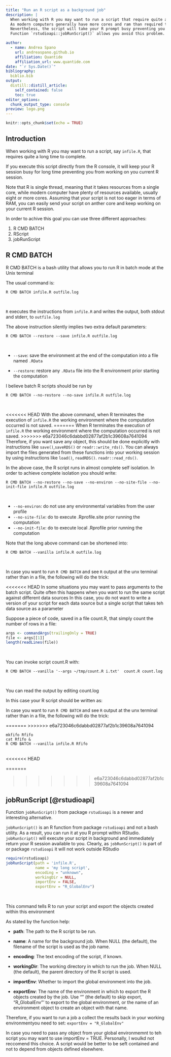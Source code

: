```yaml
---
title: "Run an R script as a background job"
description: |
  When working with R you may want to run a script that require quite a long time to complete. 
  As modern computers generally have more cores and ram than required this is not going to be a problem in terms of computer resources.
  Nevertheless, the script will take your R prompt busy preventing you from any other activity. 
  Function `rstudioapi::jobRunScript()` allows you avoid this problem. 

author:
  - name: Andrea Spano
    url: andreaspano.github.io
    affiliation: Quantide
    affiliation_url: www.quantide.com
date: "`r Sys.Date()`"
bibliography: 
  biblio.bib
output:
  distill::distill_article:
    self_contained: false
    toc: true
editor_options: 
  chunk_output_type: console
preview: logo.png
---
```




```r
knitr::opts_chunk$set(echo = TRUE)
```

##  Introduction 

When working with R you may want to run a script, say `infile.R`, that requires quite a long time to complete. 

If you execute this script directly from the R console, it will keep your R session busy for long time preventing you from working on you current R session. 

Note that R is single thread, meaning that it takes resources from a single core, while modern computer have plenty of resources available, usually eight or more cores. Assuming that your script is not too eager in terms of RAM, you can easily send your script on anther core and keep working on your current R session.

In order to achive this goal you can use three different approaches: 

1. R CMD BATCH 
2. RScript 
3. jobRunScript

## R CMD BATCH 

R CMD BATCH is a bash utility that allows you to run R in batch mode at the Unix terminal

The usual command is:

```shell
R CMD BATCH infile.R outfile.log
```
<br>

`R` executes the instructions from `infile.R` and writes the output, both stdout and stderr, to `outfile.log`

The above instruction silently implies two extra default parameters:

```shell
R CMD BATCH --restore --save infile.R outfile.log
```
<br>

 - `--save`: save the environment at the end of the computation into a file named `.RData`

 - `--restore`: restore any `.RData` file into the R environment prior starting the computation


I believe batch R scripts should be run by 

```shell
R CMD BATCH --no-restore --no-save infile.R outfile.log
```
<br>

<<<<<<< HEAD
With the above command,  when R terminates the execution of `infile.R` the working environment where the computation occurred is not saved. 
=======
When R terminates the execution of `infile.R` the working environment where the computation occurred is not saved. 
>>>>>>> e6a723046c6dabbd02877af2b1c39608a7641094
Therefore, if you want save any object, this should be done explicitly with instructions like `save()`,`saveRDS()` or `readr::write_rds()`.
You can always import the files generated from these functions into your working session by using instructions like `load()`, `readRDS()`. `readr::read_rds()`.

In the above case, the R script runs in almost complete self isolation. In order to achieve complete isolation you should write:

```shell
R CMD BATCH --no-restore --no-save --no-environ --no-site-file --no-init-file infile.R outfile.log
```
<br>

- `--no-environ`: do not use any environmental variables from the user profile 
- `--no-site-file`: do to execute .Rprofile.site  prior running the computation 
- `--no-init-file`: do to execute local .Rprofile  prior running the computation 

Note that the long above command can be  shortened into:

```shell
R CMD BATCH --vanilla infile.R outfile.log
```
<br>

In case you want to run `R CMD BATCH` and see `R` output at the unx terminal rather than in a file, the following will do the trick:


<<<<<<< HEAD
In some situations you may want to pass arguments to the batch script. 
Quite often this happens when you want to run the same script against different data sources 
In this case, you do not want to write a version of your script for each data source but a single script that takes teh data source as a parameter

Suppose a piece of code, saved in a file count.R, that simply count the number of rows in a file:

```r
args <- commandArgs(trailingOnly = TRUE)
file <- args[[1]]
length(readLines(file))
```
<BR>

You can invoke script count.R with:

```shell
R CMD BATCH --vanilla '--args ~/tmp/count.R i.txt'  count.R count.log 
```
<BR>

You can read the output by editing count.log

In this case your R script should be written as:

In case you want to run `R CMD BATCH` and see `R` output at the unx terminal rather than in a file, the following will do the trick:


=======
>>>>>>> e6a723046c6dabbd02877af2b1c39608a7641094
```shell
mkfifo Rfifo
cat Rfifo &
R CMD BATCH --vanilla infile.R Rfifo
```
<br>
<<<<<<< HEAD










=======



>>>>>>> e6a723046c6dabbd02877af2b1c39608a7641094



## jobRunScript [@rstudioapi]

Function `jobRunScript()` from package `rstudioapi` is a newer and interesting alternative.

`jobRunScript()` is an R function from package `rstudioapi` and not a bash utility. As a result, you can run it at you R prompt within RStudio. `jobRunScript()` will execute your script in background and immediately return your R session available to you. Clearly, as `jobRunScript()` is part of or package `rstudioapi` it will not work outside RStudio




```r
require(rstudioapi)
jobRunScript(path = 'infile.R', 
             name = 'my long script',
             encoding = "unknown", 
             workingDir = NULL,
             importEnv = FALSE, 
             exportEnv = "R_GlobalEnv")
```
<br>

This command tells R to run your script and export the objects created within this environment  

As stated by the function help:

* __path__: The path to the R script to be run.

* __name__: A name for the background job. When NULL (the default), the filename of the script is used as the job name.

* __encoding__: The text encoding of the script, if known.

* __workingDir__: The working directory in which to run the job. When NULL (the default), the parent directory of the R script is used.

* __importEnv__: Whether to import the global environment into the job.

* __exportEnv__: The name of the environment in which to export the R objects created by the job. Use "" (the default) to skip export, "R_GlobalEnv"' to export to the global environment, or the name of an environment object to create an object with that name.

Therefore, if you want to run a job a collect the results back in your working environmentyou need to set:  `exportEnv = "R_GlobalEnv"`

In case you need to pass any object from your global environmemnt to teh script you may want to use importEnv = TRUE. Personally, I woulkd not reccomend this choice. A script would be better to be seft contained and not to depend from objects defined elsewhere. 





